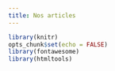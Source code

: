 ```yaml
---
title: Nos articles
---
```


```r
library(knitr)
opts_chunk$set(echo = FALSE)
library(fontawesome)
library(htmltools)
```

